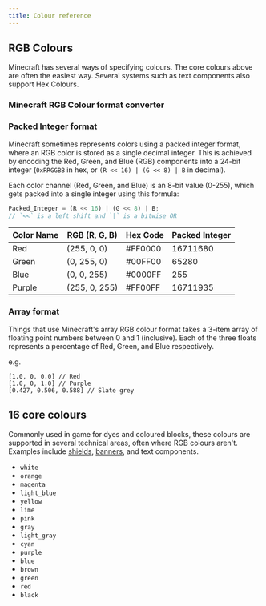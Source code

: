 ```yaml
---
title: Colour reference
---
```



## RGB Colours

Minecraft has several ways of specifying colours. The core colours above are often the easiest way. Several systems such as text components also support Hex Colours.

### Minecraft RGB Colour format converter

<ColourConverter client:load />

### Packed Integer format

Minecraft sometimes represents colors using a packed integer format, where an RGB color is stored as a single decimal integer. This is achieved by encoding the Red, Green, and Blue (RGB) components into a 24-bit integer (`0xRRGGBB` in hex, or `(R << 16) | (G << 8) | B` in decimal).

Each color channel (Red, Green, and Blue) is an 8-bit value (0-255), which gets packed into a single integer using this formula:

```js
Packed_Integer = (R << 16) | (G << 8) | B;
// `<<` is a left shift and `|` is a bitwise OR
```

| Color Name | RGB (R, G, B) | Hex Code | Packed Integer |
| ---------- | ------------- | -------- | -------------- |
| Red        | (255, 0, 0)   | #FF0000  | 16711680       |
| Green      | (0, 255, 0)   | #00FF00  | 65280          |
| Blue       | (0, 0, 255)   | #0000FF  | 255            |
| Purple     | (255, 0, 255) | #FF00FF  | 16711935       |

<ColourConverter client:visible defaultOpen={false} />

### Array format

Things that use Minecraft's array RGB colour format takes a 3-item array of floating point numbers between 0 and 1 (inclusive). Each of the three floats represents a percentage of Red, Green, and Blue respectively.

e.g.

```
[1.0, 0, 0.0] // Red
[1.0, 0, 1.0] // Purple
[0.427, 0.506, 0.588] // Slate grey
```

<ColourConverter client:visible defaultOpen={false} />

## 16 core colours

Commonly used in game for dyes and coloured blocks, these colours are supported in several technical areas, often where RGB colours aren't. Examples include [shields](../../items/item-components/#minecraftbase_color), [banners](../../items/item-models/#minecraftbanner), and text components.

- `white`
- `orange`
- `magenta`
- `light_blue`
- `yellow`
- `lime`
- `pink`
- `gray`
- `light_gray`
- `cyan`
- `purple`
- `blue`
- `brown`
- `green`
- `red`
- `black`
